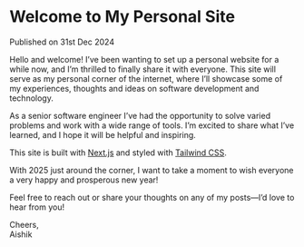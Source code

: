 # Welcome to My Personal Site

Published on 31st Dec 2024

Hello and welcome! I’ve been wanting to set up a personal website for a while
now, and I’m thrilled to finally share it with everyone. This site will serve
as my personal corner of the internet, where I’ll showcase some of my
experiences, thoughts and ideas on software development and technology.

As a senior software engineer I’ve had the opportunity to solve varied problems
and work with a wide range of tools. I’m excited to share what I’ve learned,
and I hope it will be helpful and inspiring.

This site is built with [Next.js](https://nextjs.org/) and styled with 
[Tailwind CSS](https://tailwindcss.com/).

With 2025 just around the corner, I want to take a moment to wish everyone a
very happy and prosperous new year!

Feel free to reach out or share your thoughts on any of my posts—I’d love to
hear from you!

Cheers,  
Aishik
